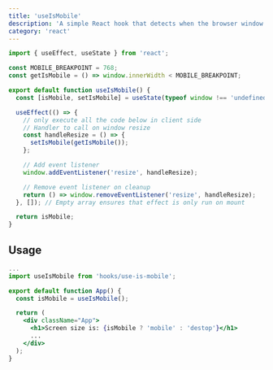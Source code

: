 ```yaml
---
title: 'useIsMobile'
description: 'A simple React hook that detects when the browser window width has entered the mobile breakpoint.'
category: 'react'
---
```


```jsx:hooks/use-is-mobile.jsx
import { useEffect, useState } from 'react';

const MOBILE_BREAKPOINT = 768;
const getIsMobile = () => window.innerWidth < MOBILE_BREAKPOINT;

export default function useIsMobile() {
  const [isMobile, setIsMobile] = useState(typeof window !== 'undefined' ? getIsMobile() : false);

  useEffect(() => {
    // only execute all the code below in client side
    // Handler to call on window resize
    const handleResize = () => {
      setIsMobile(getIsMobile());
    };

    // Add event listener
    window.addEventListener('resize', handleResize);

    // Remove event listener on cleanup
    return () => window.removeEventListener('resize', handleResize);
  }, []); // Empty array ensures that effect is only run on mount

  return isMobile;
}
```

## Usage

```jsx {2,5}
...
import useIsMobile from 'hooks/use-is-mobile';

export default function App() {
  const isMobile = useIsMobile();

  return (
    <div className="App">
      <h1>Screen size is: {isMobile ? 'mobile' : 'destop'}</h1>
      ...
    </div>
  );
}
```
